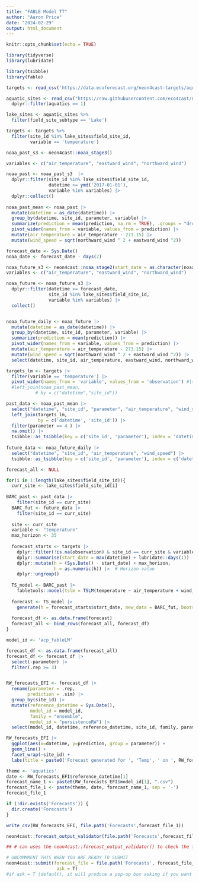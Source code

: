 ```yaml
---
title: "FABLE Model TT"
author: "Aaron Price"
date: "2024-02-29"
output: html_document
---
```


```r
knitr::opts_chunk$set(echo = TRUE)
```

```r
library(tidyverse)
library(lubridate)

library(tsibble)
library(fable)
```

```r
targets <- read_csv('https://data.ecoforecast.org/neon4cast-targets/aquatics/aquatics-targets.csv.gz')

aquatic_sites <- read_csv("https://raw.githubusercontent.com/eco4cast/neon4cast-targets/main/NEON_Field_Site_Metadata_20220412.csv") |>
  dplyr::filter(aquatics == 1)

lake_sites <- aquatic_sites %>%
  filter(field_site_subtype == 'Lake')

targets <- targets %>%
  filter(site_id %in% lake_sites$field_site_id,
         variable == 'temperature')

noaa_past_s3 <- neon4cast::noaa_stage3()

variables <- c("air_temperature", "eastward_wind", "northward_wind")

noaa_past <- noaa_past_s3  |> 
  dplyr::filter(site_id %in% lake_sites$field_site_id,
                datetime >= ymd('2017-01-01'),
                variable %in% variables) |> 
  dplyr::collect() 
  
noaa_past_mean <- noaa_past |> 
  mutate(datetime = as_date(datetime)) |> 
  group_by(datetime, site_id, parameter, variable) |> 
  summarize(prediction = mean(prediction, na.rm = TRUE), .groups = "drop") |> 
  pivot_wider(names_from = variable, values_from = prediction) |> 
  mutate(air_temperature = air_temperature - 273.15) |>
  mutate(wind_speed = sqrt(northward_wind ^ 2 + eastward_wind ^2))

forecast_date <- Sys.Date() 
noaa_date <- forecast_date - days(2)

noaa_future_s3 <- neon4cast::noaa_stage2(start_date = as.character(noaa_date))
variables <- c("air_temperature", "eastward_wind", "northward_wind")

noaa_future <- noaa_future_s3 |> 
  dplyr::filter(datetime >= forecast_date,
                site_id %in% lake_sites$field_site_id,
                variable %in% variables) |> 
  collect()


noaa_future_daily <- noaa_future |> 
  mutate(datetime = as_date(datetime)) |> 
  group_by(datetime, site_id, parameter, variable) |> 
  summarize(prediction = mean(prediction)) |>
  pivot_wider(names_from = variable, values_from = prediction) |>
  mutate(air_temperature = air_temperature - 273.15) |>
  mutate(wind_speed = sqrt(northward_wind ^ 2 + eastward_wind ^2)) |>
  select(datetime, site_id, air_temperature, eastward_wind, northward_wind, wind_speed, parameter)
```

```r
targets_lm <- targets |> 
  filter(variable == 'temperature') |>
  pivot_wider(names_from = 'variable', values_from = 'observation') #|> 
  #left_join(noaa_past_mean, 
           # by = c("datetime","site_id")) 

past_data <- noaa_past_mean |>  
  select("datetime", "site_id", "parameter", "air_temperature", "wind_speed") |>
  left_join(targets_lm,
            by = c('datetime', 'site_id')) |>
  filter(parameter == 4 ) |>
  na.omit() |>
  tsibble::as_tsibble(key = c('site_id', 'parameter'), index = 'datetime')
  
future_data <- noaa_future_daily |>
  select("datetime", "site_id", "air_temperature", "wind_speed") |>
  tsibble::as_tsibble(key = c('site_id', 'parameter'), index = c('datetime'))

```

```r
forecast_all <- NULL

for(i in 1:length(lake_sites$field_site_id)){
  curr_site <- lake_sites$field_site_id[i]
  
BARC_past <- past_data |>
    filter(site_id == curr_site)
  BARC_fut <- future_data |>
    filter(site_id == curr_site)
  
  site <- curr_site
  variable <- "temperature"
  max_horizon <- 35
  
  forecast_starts <- targets |> 
    dplyr::filter(!is.na(observation) & site_id == curr_site & variable == variable) |> 
    dplyr::summarise(start_date = max(datetime) + lubridate::days(1)) |>  # Date
    dplyr::mutate(h = (Sys.Date() - start_date) + max_horizon,
                  h = as.numeric(h)) |>  # Horizon value
    dplyr::ungroup()
  
  TS_model <- BARC_past |>
    fabletools::model(tslm = TSLM(temperature ~ air_temperature + wind_speed))
  
  forecast <- TS_model |>  
    generate(h = forecast_starts$start_date, new_data = BARC_fut, bootstrap = T, times = 40) 
  
  forecast_df <- as.data.frame(forecast)
  forecast_all <- bind_rows(forecast_all, forecast_df)
}
```


```r
model_id <- 'acp_fableLM'

forecast_df <- as.data.frame(forecast_all)
forecast_df <- forecast_df |>
  select(-parameter) |>
  filter(.rep >= 3)


RW_forecasts_EFI <- forecast_df |>
  rename(parameter = .rep,
        prediction = .sim) |>
  group_by(site_id) |>
  mutate(reference_datetime = Sys.Date(),
         model_id = model_id,
         family = "ensemble",
         model_id = "persistenceRW") |>
  select(model_id, datetime, reference_datetime, site_id, family, parameter, prediction)

RW_forecasts_EFI |> 
  ggplot(aes(x=datetime, y=prediction, group = parameter)) +
  geom_line() +
  facet_wrap(~site_id) +
  labs(title = paste0('Forecast generated for ', 'Temp', ' on ', RW_forecasts_EFI$reference_datetime[1]))
```

```r
theme <- 'aquatics'
date <- RW_forecasts_EFI$reference_datetime[1]
forecast_name_1 <- paste0(RW_forecasts_EFI$model_id[1], ".csv")
forecast_file_1 <- paste(theme, date, forecast_name_1, sep = '-')
forecast_file_1

if (!dir.exists('Forecasts')) {
  dir.create('Forecasts')
}

write_csv(RW_forecasts_EFI, file.path('Forecasts',forecast_file_1))

neon4cast::forecast_output_validator(file.path('Forecasts',forecast_file_1))

```

```r

## # can uses the neon4cast::forecast_output_validator() to check the forecast is in the right format

# UNCOMMMENT THIS WHEN YOU ARE READY TO SUBMIT
neon4cast::submit(forecast_file = file.path('Forecasts', forecast_file_1),
                   ask = T) 
#if ask = T (default), it will produce a pop-up box asking if you want to submit


```
